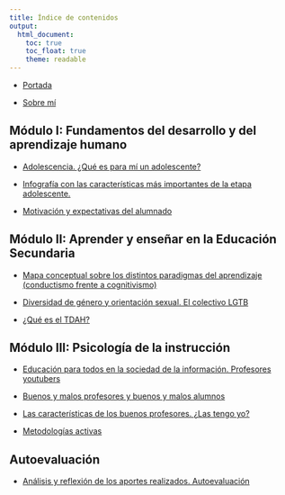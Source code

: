 ```yaml
---
title: Índice de contenidos
output:
  html_document: 
    toc: true
    toc_float: true
    theme: readable
---
```

+ [Portada](portada.html)

+ [Sobre mí](aboutme.html)

## Módulo I: Fundamentos del desarrollo y del aprendizaje humano

+ [Adolescencia. ¿Qué es para mí un adolescente?](adolescencia.html)

+ [Infografía con las características más importantes de la etapa adolescente.](infografia_adolescencia.png)

+ [Motivación y expectativas del alumnado](motivacion.html)

## Módulo II: Aprender y enseñar en la Educación Secundaria

+ [Mapa conceptual sobre los distintos paradigmas del aprendizaje (conductismo frente a cognitivismo)](mapaconceptual.html)

+ [Diversidad de género y orientación sexual. El colectivo LGTB](lgtb.html)

+ [¿Qué es el TDAH?](tdah.html)

## Módulo III: Psicología de la instrucción

+ [Educación para todos en la sociedad de la información. Profesores youtubers](youtubers.html)

+ [Buenos y malos profesores y buenos y malos alumnos](profesalumnos.html)

+ [Las características de los buenos profesores. ¿Las tengo yo?](buenprofesor.html)

+ [Metodologías activas](activas.html)

## Autoevaluación

+ [Análisis y reflexión de los aportes realizados. Autoevaluación](reflexion.html)
